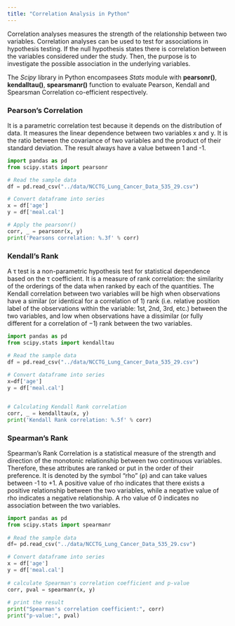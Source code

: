 ```yaml
---
title: "Correlation Analysis in Python"
---
```


Correlation analyses measures the strength of the relationship between two variables. Correlation analyses can be used to test for associations in hypothesis testing. If the null hypothesis states there is correlation between the variables considered under the study. Then, the purpose is to investigate the possible association in the underlying variables.

The *Scipy* library in Python encompasees *Stats* module with **pearsonr()**, **kendalltau()**, **spearsmanr()** function to evaluate Pearson, Kendall and Spearsman Correlation co-efficient respectively.

### Pearson's Correlation

It is a parametric correlation test because it depends on the distribution of data. It measures the linear dependence between two variables x and y. It is the ratio between the covariance of two variables and the product of their standard deviation. The result always have a value between 1 and -1.

```python

import pandas as pd
from scipy.stats import pearsonr

# Read the sample data
df = pd.read_csv("../data/NCCTG_Lung_Cancer_Data_535_29.csv")

# Convert dataframe into series
x = df['age']
y = df['meal.cal']

# Apply the pearsonr()
corr, _ = pearsonr(x, y)
print('Pearsons correlation: %.3f' % corr)

```

### Kendall's Rank

A τ test is a non-parametric hypothesis test for statistical dependence based on the τ coefficient. It is a measure of rank correlation: the similarity of the orderings of the data when ranked by each of the quantities. The Kendall correlation between two variables will be high when observations have a similar (or identical for a correlation of 1) rank (i.e. relative position label of the observations within the variable: 1st, 2nd, 3rd, etc.) between the two variables, and low when observations have a dissimilar (or fully different for a correlation of −1) rank between the two variables.

```python

import pandas as pd
from scipy.stats import kendalltau 

# Read the sample data
df = pd.read_csv("../data/NCCTG_Lung_Cancer_Data_535_29.csv")
  
# Convert dataframe into series
x=df['age']
y = df['meal.cal']


# Calculating Kendall Rank correlation 
corr, _ = kendalltau(x, y) 
print('Kendall Rank correlation: %.5f' % corr) 

```

### Spearman's Rank

Spearman’s Rank Correlation is a statistical measure of the strength and direction of the monotonic relationship between two continuous variables. Therefore, these attributes are ranked or put in the order of their preference. It is denoted by the symbol “rho” (ρ) and can take values between -1 to +1. A positive value of rho indicates that there exists a positive relationship between the two variables, while a negative value of rho indicates a negative relationship. A rho value of 0 indicates no association between the two variables.

```python

import pandas as pd
from scipy.stats import spearmanr
 
# Read the sample data
df= pd.read_csv("../data/NCCTG_Lung_Cancer_Data_535_29.csv")

# Convert dataframe into series
x = df['age']
y = df['meal.cal']
 
# calculate Spearman's correlation coefficient and p-value
corr, pval = spearmanr(x, y)
 
# print the result
print("Spearman's correlation coefficient:", corr)
print("p-value:", pval)

```